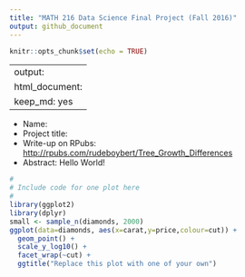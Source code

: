 ```yaml
---
title: "MATH 216 Data Science Final Project (Fall 2016)"
output: github_document
---
```


```r
knitr::opts_chunk$set(echo = TRUE)
```

---
output: 
  html_document: 
    keep_md: yes
---


* Name: 
* Project title:
* Write-up on RPubs: <http://rpubs.com/rudeboybert/Tree_Growth_Differences>
* Abstract: Hello World!


```r
#
# Include code for one plot here
#
library(ggplot2)
library(dplyr)
small <- sample_n(diamonds, 2000) 
ggplot(data=diamonds, aes(x=carat,y=price,colour=cut)) +
  geom_point() +
  scale_y_log10() + 
  facet_wrap(~cut) +
  ggtitle("Replace this plot with one of your own")
```

